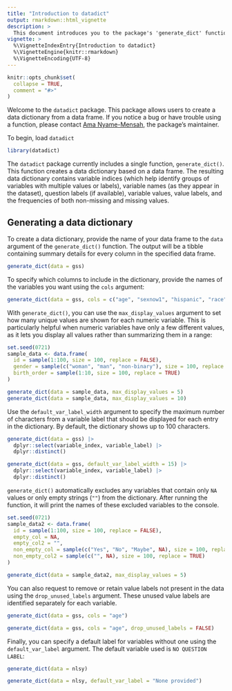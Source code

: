 ```yaml
---
title: "Introduction to datadict"
output: rmarkdown::html_vignette
description: >
  This document introduces you to the package's 'generate_dict' function and shows you how to apply it to a data frame.
vignette: >
  %\VignetteIndexEntry{Introduction to datadict}
  %\VignetteEngine{knitr::rmarkdown}
  %\VignetteEncoding{UTF-8}
---
```


```r
knitr::opts_chunk$set(
  collapse = TRUE,
  comment = "#>"
)
```

Welcome to the `datadict` package. This package allows users to create a data dictionary from a data frame. If you notice a bug or have trouble using a function, please contact [Ama Nyame-Mensah](mailto:ama@anyamemensah.com), the package's maintainer.

To begin, load `datadict`

```r
library(datadict)
```

The `datadict` package currently includes a single function, `generate_dict()`. This function creates a data dictionary based on a data frame. The resulting data dictionary contains variable indices (which help identify groups of variables with multiple values or labels), variable names (as they appear in the dataset), question labels (if available), variable values, value labels, and the frequencies of both non-missing and missing values.

## Generating a data dictionary

To create a data dictionary, provide the name of your data frame to the `data` argument of the `generate_dict()` function. The output will be a tibble containing summary details for every column in the specified data frame.

``` r
generate_dict(data = gss)
```

To specify which columns to include in the dictionary, provide the names of the variables you want using the `cols` argument:

``` r
generate_dict(data = gss, cols = c("age", "sexnow1", "hispanic", "race", "martial"))
```

With `generate_dict()`, you can use the `max_display_values` argument to set how many unique values are shown for each numeric variable. This is particularly helpful when numeric variables have only a few different values, as it lets you display all values rather than summarizing them in a range:

``` r
set.seed(0721)
sample_data <- data.frame(
  id = sample(1:100, size = 100, replace = FALSE),
  gender = sample(c("woman", "man", "non-binary"), size = 100, replace = TRUE),
  birth_order = sample(1:10, size = 100, replace = TRUE)
)

generate_dict(data = sample_data, max_display_values = 5)
generate_dict(data = sample_data, max_display_values = 10)
```

Use the `default_var_label_width` argument to specify the maximum number of characters from a variable label that should be displayed for each entry in the dictionary. By default, the dictionary shows up to 100 characters.

``` r
generate_dict(data = gss) |>
  dplyr::select(variable_index, variable_label) |>
  dplyr::distinct()

generate_dict(data = gss, default_var_label_width = 15) |>
  dplyr::select(variable_index, variable_label) |>
  dplyr::distinct()
```

`generate_dict()` automatically excludes any variables that contain only `NA` values or only empty strings (`""`) from the dictionary. After running the function, it will print the names of these excluded variables to the console.

```r
set.seed(0721)
sample_data2 <- data.frame(
  id = sample(1:100, size = 100, replace = FALSE),
  empty_col = NA,
  empty_col2 = "",
  non_empty_col = sample(c("Yes", "No", "Maybe", NA), size = 100, replace = TRUE),
  non_empty_col2 = sample(c("", NA), size = 100, replace = TRUE)
)

generate_dict(data = sample_data2, max_display_values = 5)
```

You can also request to remove or retain value labels not present in the data using the `drop_unused_labels` argument. These unused value labels are identified separately for each variable.

``` r
generate_dict(data = gss, cols = "age")

generate_dict(data = gss, cols = "age", drop_unused_labels = FALSE)
```

Finally, you can specify a default label for variables without one using the `default_var_label` argument. The default variable used is `NO QUESTION LABEL`:

``` r
generate_dict(data = nlsy)

generate_dict(data = nlsy, default_var_label = "None provided")
```



